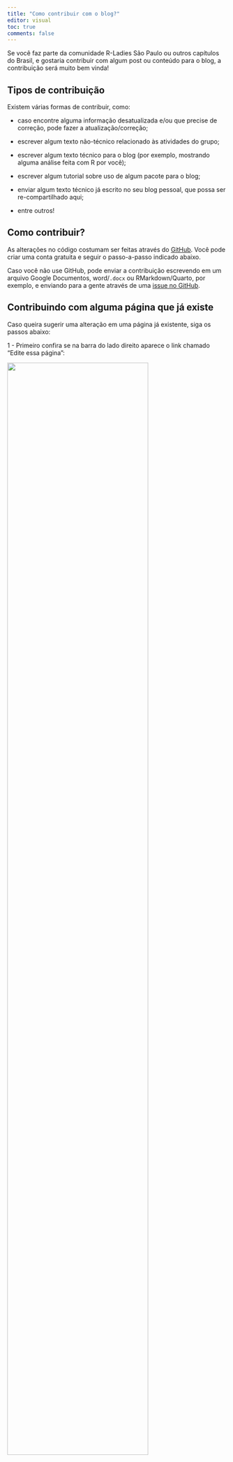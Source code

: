 ```yaml
---
title: "Como contribuir com o blog?"
editor: visual
toc: true
comments: false
---
```


Se você faz parte da comunidade R-Ladies São Paulo ou outros capítulos do Brasil, e gostaria contribuir com algum post ou conteúdo para o blog, a contribuição será muito bem vinda!

## Tipos de contribuição

Existem várias formas de contribuir, como:

-   caso encontre alguma informação desatualizada e/ou que precise de correção, pode fazer a atualização/correção;

-   escrever algum texto não-técnico relacionado às atividades do grupo;

-   escrever algum texto técnico para o blog (por exemplo, mostrando alguma análise feita com R por você);

-   escrever algum tutorial sobre uso de algum pacote para o blog;

-   enviar algum texto técnico já escrito no seu blog pessoal, que possa ser re-compartilhado aqui;

-   entre outros!

## Como contribuir?

As alterações no código costumam ser feitas através do [GitHub](https://github.com/R-Ladies-Sao-Paulo/blog). Você pode criar uma conta gratuita e seguir o passo-a-passo indicado abaixo.

::: callout-note
Caso você não use GitHub, pode enviar a contribuição escrevendo em um arquivo Google Documentos, word/`.docx` ou RMarkdown/Quarto, por exemplo, e enviando para a gente através de uma [issue no GitHub](https://github.com/R-Ladies-Sao-Paulo/blog/issues/new?assignees=beatrizmilz&labels=textos&template=novo-post.md&title=%5BPOST%5D+Nome+do+post).
:::

## Contribuindo com alguma página que já existe

Caso queira sugerir uma alteração em uma página já existente, siga os passos abaixo:

1 - Primeiro confira se na barra do lado direito aparece o link chamado "Edite essa página":

![](img/como-contribuir-edite-essa-pagina.png){fig-align="center" width="80%"}

Esse link te encaminhará para o arquivo que deve ser alterado no GitHub.

2 - Caso não encontre o link "Editar essa página", procure o arquivo referente à página que deseja alterar no [repositório no GitHub](https://github.com/R-Ladies-Sao-Paulo/blog). Os arquivos de texto que devem ser alterados são apenas os que tem extensão `.qmd`.

3 - Fazendo a alteração no GitHub: **EM BREVE!**

## Contribuindo com um texto/post para o blog

Os arquivos que geram os posts do blog estão na pasta [`posts/`](https://github.com/R-Ladies-Sao-Paulo/blog/tree/main/posts/).

1 - Faça uma cópia da pasta [`template-post/`](https://github.com/R-Ladies-Sao-Paulo/blog/tree/main/posts/template-post). Nomeie a pasta iniciando com o ano e mês, e algumas palavras que indicam o conteúdo do texto de uma forma "limpa", sem usar acentos, espaços, e outros caracteres especiais. Ex: `2022-12-tutorial-tidyverse`.

Nessa pasta, tem arquivos para gerar um post:

-   [`index.qmd`](https://github.com/R-Ladies-Sao-Paulo/blog/blob/main/posts/template-post/index.qmd): esse é o arquivo principal! Neste arquivo, estão descritos os metadados do arquivo (quem escreveu o post, data, categorias, entre outros), e o texto do post. Tem vários exemplos e comentários neste arquivo para ajudar quem ainda não tem muita familiaridade com Quarto!

-   [`images/`](https://github.com/R-Ladies-Sao-Paulo/blog/blob/main/posts/template-post/images/): é uma pasta onde pode guardar as imagens que você queira usar no post.

-   [`pacotes.bib`](https://github.com/R-Ladies-Sao-Paulo/blog/blob/main/posts/template-post/pacotes.bib): é um arquivo opcional e gerado automaticamente, contém as referências dos pacotes utilizados no post.

2 - Edite os conteúdos na pasta copiada!

3 - Envie suas mudanças como um Pull request no GitHub: **EM BREVE!**.

## Lista de pessoas que já contribuiram com esse site

A lista a seguir é gerada automaticamente a partir da busca de pessoas que contribuiram com código e Issues no repositório do GitHub do blog, utilizando o pacote `{allcontributors}`.

```r
#| echo: false
## código reaproveitado do repo: 
## https://github.com/beatrizmilz/materiais_estudo_R
gerar_lista_contrib <- function() {
  library(magrittr, include.only = "%>%")
  pessoas_contribuidoras <-
    allcontributors::get_contributors(org = "R-Ladies-Sao-Paulo",
                                      repo = "blog",
                                      type = c("code", "issues"),
                                      quiet = TRUE) %>%
    tibble::as_tibble() %>%
    dplyr::mutate(
      url = glue::glue("https://github.com/{logins}"),
      link = glue::glue("[{logins}]({url})")
    ) %>%
    dplyr::filter(!logins %in% c("actions-user"))  %>%
    dplyr::arrange(logins)
  
  cat("<center>")
  
  for (i in 1:nrow(pessoas_contribuidoras)) {
    pessoa <- pessoas_contribuidoras[i,]
    cat(
      glue::glue(
        '
     <a href={pessoa$url}>
    <img src="{pessoa$avatar}" width="200" style="vertical-align: middle; border-radius: 50%;">
    </a>
    '
      )
    )
  }
  
    cat("</center>")
}
```

```r
#| results: asis
#| echo: false
#| message: false
#| warning: false
gerar_lista_contrib()
```
